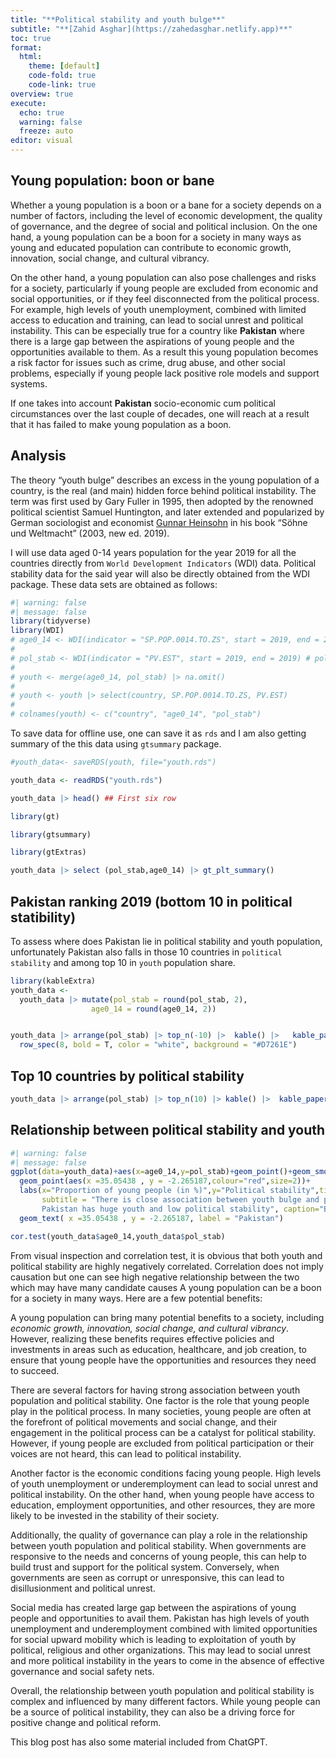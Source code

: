 ---
title: "**Political stability and youth bulge**"
subtitle: "**[Zahid Asghar](https://zahedasghar.netlify.app)**"
toc: true
format:
  html:
    theme: [default]
    code-fold: true
    code-link: true
overview: true
execute:
  echo: true
  warning: false
  freeze: auto
editor: visual
---

## Young population: boon or bane

Whether a young population is a boon or a bane for a society depends on a number of factors, including the level of economic development, the quality of governance, and the degree of social and political inclusion. On the one hand, a young population can be a boon for a society in many ways as young and educated population can contribute to economic growth, innovation, social change, and cultural vibrancy.

On the other hand, a young population can also pose challenges and risks for a society, particularly if young people are excluded from economic and social opportunities, or if they feel disconnected from the political process. For example, high levels of youth unemployment, combined with limited access to education and training, can lead to social unrest and political instability. This can be especially true for a country like **Pakistan** where there is a large gap between the aspirations of young people and the opportunities available to them. As a result this young population becomes a risk factor for issues such as crime, drug abuse, and other social problems, especially if young people lack positive role models and support systems.

If one takes into account **Pakistan** socio-economic cum political circumstances over the last couple of decades, one will reach at a result that it has failed to make young population as a boon.

## Analysis

The theory "youth bulge" describes an excess in the young population of a country, is the real (and main) hidden force behind political instability. The term was first used by Gary Fuller in 1995, then adopted by the renowned political scientist Samuel Huntington, and later extended and popularized by German sociologist and economist [Gunnar Heinsohn](https://en.wikipedia.org/wiki/Gunnar_Heinsohn) in his book "Söhne und Weltmacht" (2003, new ed. 2019).

I will use data aged 0-14 years population for the year 2019 for all the countries directly from `World Development Indicators` (WDI) data. Political stability data for the said year will also be directly obtained from the WDI package. These data sets are obtained as follows:

```{r}
#| warning: false
#| message: false
library(tidyverse)
library(WDI)
# age0_14 <- WDI(indicator = "SP.POP.0014.TO.ZS", start = 2019, end = 2019) # proportion of 0-14 year olds 
# 
# pol_stab <- WDI(indicator = "PV.EST", start = 2019, end = 2019) # political stability indicator
# 
# youth <- merge(age0_14, pol_stab) |> na.omit()
# 
# youth <- youth |> select(country, SP.POP.0014.TO.ZS, PV.EST)
# 
# colnames(youth) <- c("country", "age0_14", "pol_stab")

```

To save data for offline use, one can save it as `rds` and I am also getting summary of the this data using `gtsummary` package.

```{r}
#youth_data<- saveRDS(youth, file="youth.rds")

youth_data <- readRDS("youth.rds")

youth_data |> head() ## First six row

```

```{r}
library(gt)

library(gtsummary)

library(gtExtras)

youth_data |> select (pol_stab,age0_14) |> gt_plt_summary() 
```

## Pakistan ranking 2019 (bottom 10 in political statibility)

To assess where does Pakistan lie in political stability and youth population, unfortunately Pakistan also falls in those 10 countries in `political stability` and among top 10 in `youth` population share.

```{r}
library(kableExtra)
youth_data <-
  youth_data |> mutate(pol_stab = round(pol_stab, 2),
                  age0_14 = round(age0_14, 2))


youth_data |> arrange(pol_stab) |> top_n(-10) |>  kable() |>   kable_paper(bootstrap_options = "striped", full_width = F) |> 
  row_spec(8, bold = T, color = "white", background = "#D7261E")


```

## Top 10 countries by political stability

```{r}
youth_data |> arrange(pol_stab) |> top_n(10) |> kable() |>  kable_paper(bootstrap_options = "striped", full_width = F)
```

## Relationship between political stability and youth

```{r}
#| warning: false
#| message: false
ggplot(data=youth_data)+aes(x=age0_14,y=pol_stab)+geom_point()+geom_smooth(method = "lm",se=FALSE)+
  geom_point(aes(x =35.05438 , y = -2.265187,colour="red",size=2))+
  labs(x="Proportion of young people (in %)",y="Political stability",title = "Youth bulge and political stability", 
       subtitle = "There is close association between youth bulge and political stability where  
       Pakistan has huge youth and low political stability", caption="By Zahid Asghar,data:WDI")+
  geom_text( x =35.05438 , y = -2.265187, label = "Pakistan")

```

```{r}
cor.test(youth_data$age0_14,youth_data$pol_stab)
```

From visual inspection and correlation test, it is obvious that both youth and political stability are highly negatively correlated. Correlation does not imply causation but one can see high negative relationship between the two which may have many candidate causes A young population can be a boon for a society in many ways. Here are a few potential benefits:

  A young population can bring many potential benefits to a society, including *economic growth, innovation, social change, and cultural vibrancy*. However, realizing these benefits requires effective policies and investments in areas such as education, healthcare, and job creation, to ensure that young people have the opportunities and resources they need to succeed.

There are several factors for having strong association between youth population and political stability. One factor is the role that young people play in the political process. In many societies, young people are often at the forefront of political movements and social change, and their engagement in the political process can be a catalyst for political stability. However, if young people are excluded from political participation or their voices are not heard, this can lead to political instability.

Another factor is the economic conditions facing young people. High levels of youth unemployment or underemployment can lead to social unrest and political instability. On the other hand, when young people have access to education, employment opportunities, and other resources, they are more likely to be invested in the stability of their society.

Additionally, the quality of governance can play a role in the relationship between youth population and political stability. When governments are responsive to the needs and concerns of young people, this can help to build trust and support for the political system. Conversely, when governments are seen as corrupt or unresponsive, this can lead to disillusionment and political unrest.

Social media has created large gap between the aspirations of young people and opportunities to avail them. Pakistan has high levels of youth unemployment and underemployment combined with limited opportunities for social upward mobility which is leading to exploitation of youth by political, religious and other organizations. This may lead to social unrest and more political instability in the years to come in the absence of effective governance and social safety nets. 

Overall, the relationship between youth population and political stability is complex and influenced by many different factors. While young people can be a source of political instability, they can also be a driving force for positive change and political reform.

This blog post has also some material included from ChatGPT.
